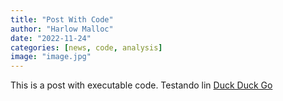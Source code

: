 ```yaml
---
title: "Post With Code"
author: "Harlow Malloc"
date: "2022-11-24"
categories: [news, code, analysis]
image: "image.jpg"
---
```


This is a post with executable code. Testando lin [Duck Duck Go](https://duckduckgo.com)
